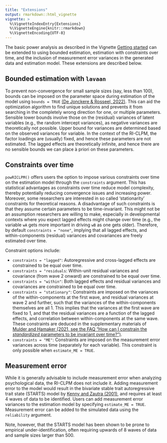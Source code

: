 ---
title: "Extensions"
output: rmarkdown::html_vignette
vignette: >
  %\VignetteIndexEntry{Extensions}
  %\VignetteEngine{knitr::rmarkdown}
  %\VignetteEncoding{UTF-8}
---

The basic power analysis as described in the Vignette [Getting started](https://jeroendmulder.github.io/powRICLPM/articles/start.html) can be extended to using bounded estimation, estimation with constraints over time, and the inclusion of measurement error variances in the generated data and estimation model. These extensions are described below.

## Bounded estimation with `lavaan`
To prevent non-convergence for small sample sizes (say, less than 100), bounds can be imposed on the parameter space during estimation of the model using `bounds = TRUE` [(De Jonckere & Rosseel, 2022)](https://doi.org/10.1080/10705511.2021.1982716). This can aid the optimization algorithm to find unique solutions and prevents it from searching in the completely wrong direction for one, or multiple parameters. Sensible lower bounds involve those on the (residual) variances of latent variables (e.g., the random intercept variances), as negative variances are theoretically not possible. Upper bound for variances are determined based on the observed variances for variable. In the context of the RI-CLPM, the factor loadings are (usually) fixed, and hence these parameters are not estimated. The lagged effects are theoretically infinite, and hence there are no sensible bounds we can place à priori on these parameters. 

## Constraints over time
`powRICLPM()` offers users the option to impose various constraints over time on the estimation model through the `constraints` argument. This has statistical advantages as constraints over time reduce model complexity, thereby potentially reducing convergence issues and increasing power. Moreover, some researchers are interested in so called 'stationarity' constraints for theoretical reasons. A disadvantage of such constraints is that they assume certain parameters to be time-invariant. This might not be an assumption researchers are willing to make, especially in developmental contexts where you expect lagged effects might change over time (e.g., the variable `wA` gets more important in driving `wB` as one gets older). Therefore, by default `constraints = "none"`, implying that all lagged effects, and within-components (residual) variances and covariances are freely estimated over time. 

Constraint options include:

- `constraints = "lagged"`: Autoregressive and cross-lagged effects are constrained to be equal over time. 
- `constraints = "residuals`: Within-unit residual variances and covariance (from wave 2 onward) are constrained to be equal over time.
- `constraints = "within"`: Both lagged effects and residual variances and covariances are constrained to be equal over time.
- `constraints = "stationary"`: Constraints are imposed on the variances of the within-components at the first wave, and residual variances at wave 2 and further, such that the variances of the within-components themselves are all 1. This implies that the variances at the first wave are fixed to 1, and that the residual variances are a function of the lagged effects, and correlation between within-components at the same wave. These constraints are deduced in the supplementary materials of [Mulder and Hamaker (2021, see the FAQ "How can I constrain the *standardized* parameters to be invariant over time?")](https://jeroendmulder.github.io/RI-CLPM/faq.html#Standardization).
- `constraints = "ME"`: Constraints are imposed on the measurement error variances across time (separately for each variable). This constraint is only possible when `estimate_ME = TRUE`. 

## Measurement error
While it is generally advisable to include measurement error when analyzing psychological data, the RI-CLPM does not include it. Adding measurement error to the model would result in the bivariate stable trait autoregressive trait state (STARTS) model by [Kenny and Zautra (2001)](https://doi.org/10.1037/10409-008), and requires at least 4 waves of data to be identified. Users can add measurement error variances to the estimation model by specifying `estimate_ME = TRUE`. Measurement error can be added to the simulated data using the `reliability` argument.

Note, however, that the STARTS model has been shown to be prone to empirical under-identification, often requiring upwards of 8 waves of data and sample sizes larger than 500. 

